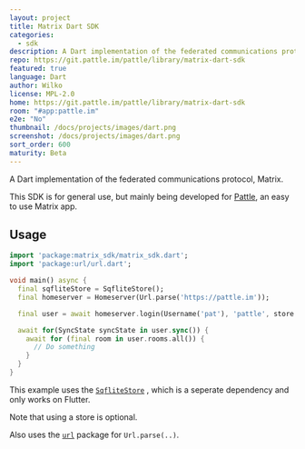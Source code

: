 ```yaml
---
layout: project
title: Matrix Dart SDK
categories:
  - sdk
description: A Dart implementation of the federated communications protocol
repo: https://git.pattle.im/pattle/library/matrix-dart-sdk
featured: true
language: Dart
author: Wilko
license: MPL-2.0
home: https://git.pattle.im/pattle/library/matrix-dart-sdk
room: "#app:pattle.im"
e2e: "No"
thumbnail: /docs/projects/images/dart.png
screenshot: /docs/projects/images/dart.png
sort_order: 600
maturity: Beta
---
```


A Dart implementation of the federated communications protocol, Matrix.

This SDK is for general use, but mainly being developed for [Pattle](https://pattle.im), an easy to use Matrix app.

## Usage
   
   ```dart
   import 'package:matrix_sdk/matrix_sdk.dart';
   import 'package:url/url.dart';

   void main() async {
     final sqfliteStore = SqfliteStore();
     final homeserver = Homeserver(Url.parse('https://pattle.im'));

     final user = await homeserver.login(Username('pat'), 'pattle', store: sqfliteStore);

     await for(SyncState syncState in user.sync()) {
       await for (final room in user.rooms.all()) {
         // Do something
       }
     }
   }
   ```
   This example uses the
   [`SqfliteStore`](https://git.pattle.im/pattle/library/matrix-dart-sdk-sqflite)
   , which is a seperate dependency and only works on Flutter.

   Note that using a store is optional.

   Also uses the [`url`](https://pub.dev/packages/url) package for `Url.parse(..)`.
